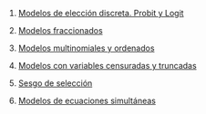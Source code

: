 1.  [Modelos de elección discreta. Probit y Logit](../2023-06-13-01-modelos-de-eleccion-discreta-probit-y-logit/index.qmd)

2.  [Modelos fraccionados](../2023-06-13-02-modelos-fraccionados/index.qmd)

3.  [Modelos multinomiales y ordenados](../2023-06-13-03-modelos-multinomiales-y-ordenados/index.qmd)

4.  [Modelos con variables censuradas y truncadas](../2023-06-13-04-modelos-con-variables-censuradas-y-truncadas/index.qmd)

5.  [Sesgo de selección](../2023-06-13-05-sesgo-de-seleccion/index.qmd)

6.  [Modelos de ecuaciones simultáneas](../2023-06-13-06-modelos-de-ecuaciones-simultaneas/index.qmd)